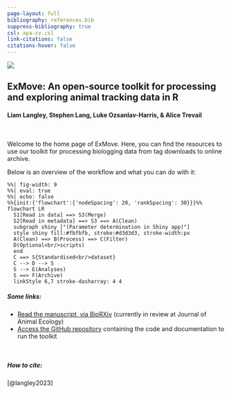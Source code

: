 ```yaml
---
page-layout: full
bibliography: references.bib
suppress-bibliography: true
csl: apa-cv.csl
link-citations: false
citations-hover: false
---
```


::: grid
::: {.g-col-12 .g-col-md-3}
![](images/ExMove_hex_sticker.png)
:::

::: {.g-col-12 .g-col-md-9}
## ExMove: An open-source toolkit for processing and exploring animal tracking data in R

#### Liam Langley, Stephen Lang, Luke Ozsanlav-Harris, & Alice Trevail
:::
:::

 

Welcome to the home page of ExMove. Here, you can find the resources to use our toolkit for processing biologging data from tag downloads to online archive.

Below is an overview of the workflow and what you can do with it:
```mermaid
%%| fig-width: 9
%%| eval: true
%%| echo: false
%%{init:{'flowchart':{'nodeSpacing': 20, 'rankSpacing': 30}}}%%
flowchart LR
  S1[Read in data] ==> S3(Merge)
  S2[Read in metadata] ==> S3 ==> A(Clean)
  subgraph shiny ["(Parameter determination in Shiny app)"]
  style shiny fill:#fbfbfb, stroke:#d3d3d3, stroke-width:px
  A(Clean) ==> B(Process) ==> C(Filter)
  D(Optional<br/>scripts)
  end
  C ==> S{Standardised<br/>dataset}
  C --> D --> S
  S --> E(Analyses)
  S ==> F(Archive)
  linkStyle 6,7 stroke-dasharray: 4 4
```

##### Some links:

-   [Read the manuscript, via BioRXiv](https://www.biorxiv.org/content/10.1101/2023.05.16.540922v1) (currently in review at Journal of Animal Ecology)
-   [Access the GitHub repository](https://github.com/ExMove/ExMove) containing the code and documentation to run the toolkit

 

##### How to cite:

[@langley2023]

